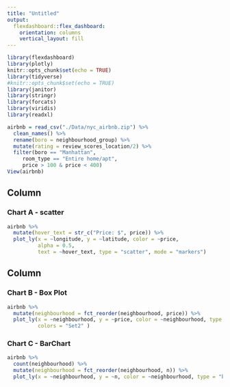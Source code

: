 ```yaml
---
title: "Untitled"
output: 
  flexdashboard::flex_dashboard:
    orientation: columns
    vertical_layout: fill
---
```


```r
library(flexdashboard)
library(plotly)
knitr::opts_chunk$set(echo = TRUE)
library(tidyverse)
#knitr::opts_chunk$set(echo = TRUE)
library(janitor)
library(stringr)
library(forcats)
library(viridis)
library(readxl)
```

```r
airbnb = read_csv("./Data/nyc_airbnb.zip") %>%
  clean_names() %>%
  rename(boro = neighbourhood_group) %>%
  mutate(rating = review_scores_location/2) %>%
  filter(boro == "Manhattan", 
     room_type == "Entire home/apt",
     price > 100 & price < 400) 
View(airbnb)
```

Column {data-width=650}
-----------------------------------------------------------------------

### Chart A - scatter

```r
airbnb %>%
  mutate(hover_text = str_c("Price: $", price)) %>% 
  plot_ly(x = ~longitude, y = ~latitude, color = ~price,
          alpha = 0.5, 
          text = ~hover_text, type = "scatter", mode = "markers")
```

Column {data-width=350}
-----------------------------------------------------------------------

### Chart B - Box Plot

```r
airbnb %>%
  mutate(neighbourhood = fct_reorder(neighbourhood, price)) %>% 
  plot_ly(x = ~neighbourhood, y = ~price, color = ~neighbourhood, type = "box",
          colors = "Set2" )
```

### Chart C - BarChart

```r
airbnb %>%
  count(neighbourhood) %>% 
  mutate(neighbourhood = fct_reorder(neighbourhood, n)) %>% 
  plot_ly(x = ~neighbourhood, y = ~n, color = ~neighbourhood, type = "bar")
```

